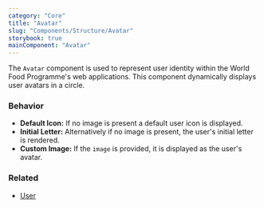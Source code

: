 ```yaml
---
category: "Core"
title: "Avatar"
slug: "Components/Structure/Avatar"
storybook: true
mainComponent: "Avatar"
---
```


The `Avatar` component is used to represent user identity within the World Food Programme's web applications. This component dynamically displays user avatars in a circle.

### Behavior

- **Default Icon:** If no image is present a default user icon is displayed.
- **Initial Letter:** Alternatively if no image is present, the user's initial letter is rendered.
- **Custom Image:** If the `image` is provided, it is displayed as the user's avatar.

### Related

- [User](../structure/user)
